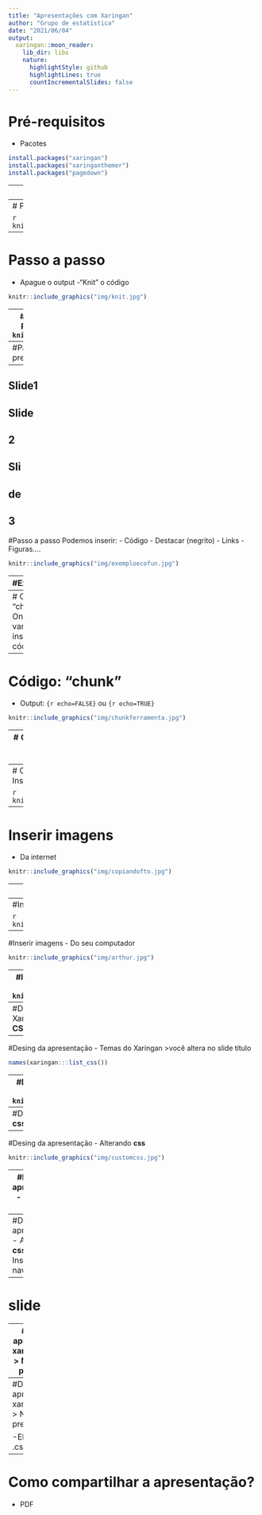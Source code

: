```yaml
---
title: "Apresentações com Xaringan"
author: "Grupo de estatística"
date: "2021/06/04"
output:
  xaringan::moon_reader:
    lib_dir: libs
    nature:
      highlightStyle: github
      highlightLines: true
      countIncrementalSlides: false
---
```

# Pré-requisitos
- Pacotes

```r
install.packages("xaringan")
install.packages("xaringanthemer")
install.packages("pagedown")
```
---
# Passo a passo
- Abra um markdown

```r
knitr::include_graphics("img/abrir_markdown.JPG")
```
---
# Passo a passo
- From template > ninja presentation

```r
knitr::include_graphics("img/ninja_presentation.jpg")
```
---
# Passo a passo
- Apague o output
-"Knit" o código
```r
knitr::include_graphics("img/knit.jpg")
```
---
# Passo a passo
- Apresentação inicial
- Podemos modificar essas informações
```r
knitr::include_graphics("img/apresent.jpg")
```
---
#Passo a passo
- O corpo dos slides você vai precisar do [markdown](https://www.rstudio.com/wp-content/uploads/2015/02/rmarkdown-cheatsheet.pdf)
```r
knitr::include_graphics("img/corpo_slides.jpg")
```
---
Slide1
---
Slide
--
2
---
Sli
--
de
--
3
---
#Passo a passo
Podemos inserir:
- Código
- Destacar (negrito)
- Links
- Figuras....


```r
knitr::include_graphics("img/exemploecofun.jpg")
```

---
#Exemplo

O [Ecofun](https://thiagocalvesouza.wixsite.com/ecoffun) é orientado por __Thiago Gonçalves-Souza__ e todo mundo sabe mexer no  `RStudio`

---
# Código: "chunk"
- Onde vamos inserir os códigos
```r
knitr::include_graphics("img/chunk.jpg")
```
---
# Código: "chunk"
- Output: `{r echo=FALSE}` ou `{r echo=TRUE}`
```r
knitr::include_graphics("img/chunkferramenta.jpg")
```
---
# Código: "chunk"
- Inserindo uma tabela

```r
mtcars
```
---
# Código: "chunk"
- Inserindo uma tabela

```r
knitr::kable(mtcars)
```
---
# Inserir imagens
- Da internet

```r
knitr::include_graphics("img/copiandofto.jpg")
```
---
# Inserir imagens
- Da internet

```r
knitr::include_graphics("https://static.wixstatic.com/media/c30fdf_e5102b5c82b04745b754ade80ef11640~mv2.jpeg/v1/crop/x_0,y_8,w_581,h_606/fill/w_282,h_294,al_c,q_80,usm_0.66_1.00_0.01/WhatsApp%20Image%202019-10-07%20at%2018_06_08_jp.webp.jpg")
```
---
#Inserir imagens
- Do seu computador

```r
knitr::include_graphics("img/pasta.jpg")
```

---
#Inserir imagens
- Do seu computador

```r
knitr::include_graphics("img/arthur.jpg")
```

---
#Inserir imagens
- Ajeitar o tamanho
>{r, fig.align='right', out.width="30%"}
```r
knitr::include_graphics("img/arthur.jpg")
```

---
#Desing da apresentação
- Temas do Xaringan
- {xaringanthemer}
- Alterando __CSS__: arquivo __custom.css__
---
#Desing da apresentação
- Temas do Xaringan
>você altera no slide título

```r
names(xaringan:::list_css())
```
---
#Desing da apresentação
- Temas do Xaringan
```r
knitr::include_graphics("img/css.jpg")
```
---
#Desing da apresentação
- Alterando __css__
```r
knitr::include_graphics("img/cssfile.jpg")
```
---
#Desing da apresentação
- Alterando __css__

```r
knitr::include_graphics("img/customcss.jpg")
```
---
#Desing da apresentação
- Alterando __css__

```r
knitr::include_graphics("img/paginacss.jpg")
```
---
#Desing da apresentação
- Alterando __css__
> Inspetor do navegador.

---

# slide

---
#Desing da apresentação
- xaringanthemer
> Ninja themed presentation

```r
knitr::include_graphics("img/xaringtheme.jpg")
```
---
#Desing da apresentação
- xaringanthemer
> Ninja themed presentation

-Ele cria um .css
```r
knitr::include_graphics("img/ocssxt.JPG")
```
---
# Como compartilhar a apresentação?
- PDF
```r

```